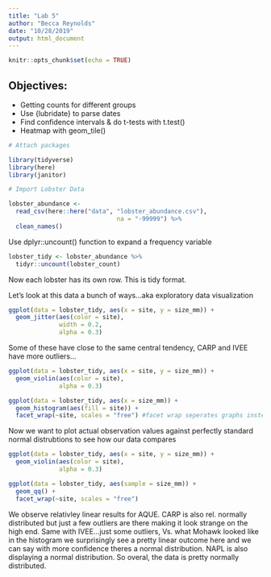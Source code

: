 ```yaml
---
title: "Lab 5"
author: "Becca Reynolds"
date: "10/28/2019"
output: html_document
---
```


```r
knitr::opts_chunk$set(echo = TRUE)
```

## Objectives:

- Getting counts for different groups
- Use {lubridate} to parse dates
- Find confidence intervals & do t-tests with t.test()
- Heatmap with geom_tile()

```r
# Attach packages

library(tidyverse)
library(here)
library(janitor)

```

```r
# Import Lobster Data

lobster_abundance <-
  read_csv(here::here("data", "lobster_abundance.csv"), 
                              na = "-99999") %>%
  clean_names()

```

Use dplyr::uncount() function to expand a frequency variable 

```r
lobster_tidy <- lobster_abundance %>%
  tidyr::uncount(lobster_count)

```

Now each lobster has its own row. This is tidy format. 


Let's look at this data a bunch of ways...aka exploratory data visualization
```r
ggplot(data = lobster_tidy, aes(x = site, y = size_mm)) +
  geom_jitter(aes(color = site),
              width = 0.2,
              alpha = 0.3)


```
Some of these have close to the same central tendency, CARP and IVEE have more outliers...

```r
ggplot(data = lobster_tidy, aes(x = site, y = size_mm)) +
  geom_violin(aes(color = site),
              alpha = 0.3)

ggplot(data = lobster_tidy, aes(x = size_mm)) +
  geom_histogram(aes(fill = site)) +
  facet_wrap(~site, scales = "free") #facet wrap seperates graphs instead of having them all overlap each other on the same coordinate plane, scales = free will adjust the axes scales for comparison based on visualization

```
Now we want to plot actual observation values against perfectly standard normal distrubtions to see how our data compares

```r
ggplot(data = lobster_tidy, aes(x = site, y = size_mm)) +
  geom_violin(aes(color = site),
              alpha = 0.3)

ggplot(data = lobster_tidy, aes(sample = size_mm)) +
  geom_qq() +
  facet_wrap(~site, scales = "free")
```
We observe relativley linear results for AQUE. CARP is also rel. normally distributed but just a few outliers are there making it look strange on the high end. Same with IVEE...just some outliers, Vs. what Mohawk looked like in the histogram we surprisingly see a pretty linear outcome here and we can say with more confidence theres a normal distribution. NAPL is also displaying a normal distribution. So overal, the data is pretty normally distributed.


